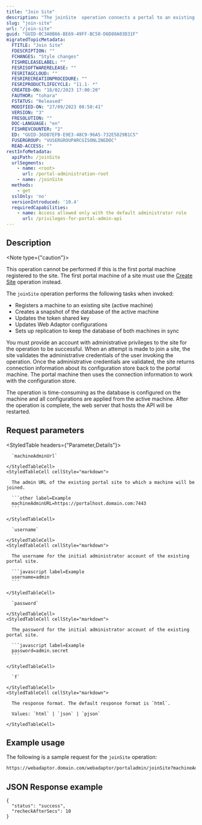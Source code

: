 ```yaml
---
title: "Join Site"
description: "The joinSite  operation connects a portal to an existing site."
slug: "join-site"
url: "/join-site"
guid: "GUID-0C3A0B66-BE69-49FF-BC50-D6D80A03D31F"
migratedTopicMetadata:
  FTITLE: "Join Site"
  FDESCRIPTION: ""
  FCHANGES: "Style changes"
  FISHRELEASELABEL: ""
  FESRISOFTWARERELEASE: ""
  FESRITAGCLOUD: ""
  FESRIRECREATIONPROCEDURE: ""
  FESRIPRODUCTLIFECYCLE: "11.1- *"
  CREATED-ON: "18/02/2023 17:00:20"
  FAUTHOR: "tohara"
  FSTATUS: "Released"
  MODIFIED-ON: "27/09/2023 08:50:41"
  VERSION: "3"
  FRESOLUTION: ""
  DOC-LANGUAGE: "en"
  FISHREVCOUNTER: "2"
  ED: "GUID-36DB7EFB-E9E3-48C9-96A5-732E5829B1C5"
  FUSERGROUP: "VUSERGROUPARCGISONLINEDOC"
  READ-ACCESS: ""
restInfoMetadata:
  apiPath: /joinSite
  urlSegments:
    - name: <root>
      url: /portal-administration-root
    - name: /joinSite
  methods:
    - get
  sslOnly: 'no'
  versionIntroduced: '10.4'
  requiredCapabilities:
    - name: Access allowed only with the default administrator role
      url: /privileges-for-portal-admin-api
---
```


## Description

<Note type={"caution"}>

This operation cannot be performed if this is the first portal machine registered to the site. The first portal machine of a site must use the [Create Site](/create-site) operation instead.

</Note>

The `joinSite` operation performs the following tasks when invoked:

- Registers a machine to an existing site (active machine)
- Creates a snapshot of the database of the active machine
- Updates the token shared key
- Updates Web Adaptor configurations
- Sets up replication to keep the database of both machines in sync

You must provide an account with administrative privileges to the site for the operation to be successful. When an attempt is made to join a site, the site validates the administrative credentials of the user invoking the operation. Once the administrative credentials are validated, the site returns connection information about its configuration store back to the portal machine. The portal machine then uses the connection information to work with the configuration store.

The operation is time-consuming as the database is configured on the machine and all configurations are applied from the active machine. After the operation is complete, the web server that hosts the API will be restarted.

##  Request parameters 

<StyledTable headers={"Parameter,Details"}>
  <StyledTableRow>
    <StyledTableCell cellStyle="markdown">

      `machineAdminUrl` 

    </StyledTableCell>
    <StyledTableCell cellStyle="markdown">

      The admin URL of the existing portal site to which a machine will be joined.

      ```other label=Example
      machineAdminURL=https://portalhost.domain.com:7443
      ```

    </StyledTableCell>
  </StyledTableRow>
  <StyledTableRow>
    <StyledTableCell cellStyle="markdown">

      `username` 

    </StyledTableCell>
    <StyledTableCell cellStyle="markdown">

      The username for the initial administrator account of the existing portal site.

      ```javascript label=Example
      username=admin
      ```

    </StyledTableCell>
  </StyledTableRow>
  <StyledTableRow>
    <StyledTableCell cellStyle="markdown">

      `password` 

    </StyledTableCell>
    <StyledTableCell cellStyle="markdown">

      The password for the initial administrator account of the existing portal site.

      ```javascript label=Example
      password=admin.secret
      ```

    </StyledTableCell>
  </StyledTableRow>
  <StyledTableRow>
    <StyledTableCell cellStyle="markdown">

      `f` 

    </StyledTableCell>
    <StyledTableCell cellStyle="markdown">

      The response format. The default response format is `html`.

      Values: `html` | `json` | `pjson`

    </StyledTableCell>
  </StyledTableRow>
</StyledTable>


## Example usage

The following is a sample request for the `joinSite` operation:

```markdown
https://webadaptor.domain.com/webadaptor/portaladmin/joinSite?machineAdminUrl=https://portalhost.domain.com:7443&username=admin&password=admin.secret&f=json

```


## JSON Response example

```other
{
  "status": "success",
  "recheckAfterSecs": 10
}
```